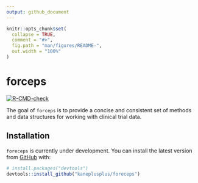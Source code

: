 ```yaml
---
output: github_document
---
```


<!-- README.md is generated from README.Rmd. Please edit that file -->

```r
knitr::opts_chunk$set(
  collapse = TRUE,
  comment = "#>",
  fig.path = "man/figures/README-",
  out.width = "100%"
)
```

# forceps

<!-- badges: start -->
[![R-CMD-check](https://github.com/kaneplusplus/foreceps/workflows/R-CMD-check/badge.svg)](https://github.com/kaneplusplus/foreceps/actions)
<!-- badges: end -->

The goal of `forceps` is to provide a concise and consistent set of methods and data 
structures for working with clinical trial data.

## Installation

`foreceps` is currently under development. You can install the latest  version from 
[GitHub](https://github.com/) with:

``` r
# install.packages("devtools")
devtools::install_github("kaneplusplus/foreceps")
```
